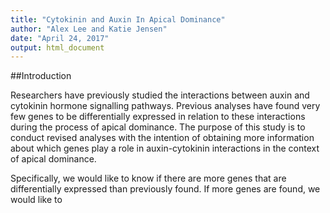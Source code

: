 ```yaml
---
title: "Cytokinin and Auxin In Apical Dominance"
author: "Alex Lee and Katie Jensen"
date: "April 24, 2017"
output: html_document
---
```


##Introduction

Researchers have previously studied the interactions between auxin and cytokinin hormone signalling pathways.  Previous analyses have found very few genes to be differentially expressed in relation to these interactions during the process of apical dominance. The purpose of this study is to conduct revised analyses with the intention of obtaining more information about which genes play a role in auxin-cytokinin interactions in the context of apical dominance. 

Specifically, we would like to know if there are more genes that are differentially expressed than previously found.  If more genes are found, we would like to 